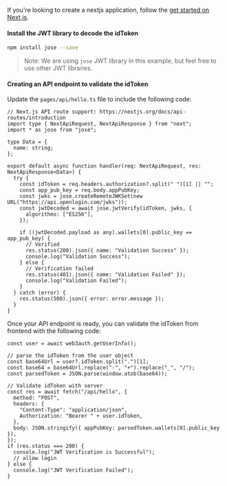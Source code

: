 If you're looking to create a nextjs application, follow the [get started on Next.js](https://nextjs.org/docs/getting-started).

#### Install the JWT library to decode the idToken

```bash
npm install jose --save
```

> Note: We are using `jose` JWT library in this example, but feel free to use other JWT libraries.

#### Creating an API endpoint to validate the idToken

Update the `pages/api/hello.ts` file to include the following code:

```tsx
// Next.js API route support: https://nextjs.org/docs/api-routes/introduction
import type { NextApiRequest, NextApiResponse } from "next";
import * as jose from "jose";

type Data = {
  name: string;
};

export default async function handler(req: NextApiRequest, res: NextApiResponse<Data>) {
  try {
    const idToken = req.headers.authorization?.split(" ")[1] || "";
    const app_pub_key = req.body.appPubKey;
    const jwks = jose.createRemoteJWKSet(new URL("https://api.openlogin.com/jwks"));
    const jwtDecoded = await jose.jwtVerify(idToken, jwks, {
      algorithms: ["ES256"],
    });

    if ((jwtDecoded.payload as any).wallets[0].public_key == app_pub_key) {
      // Verified
      res.status(200).json({ name: "Validation Success" });
      console.log("Validation Success");
    } else {
      // Verification failed
      res.status(401).json({ name: "Validation Failed" });
      console.log("Validation Failed");
    }
  } catch (error) {
    res.status(500).json({ error: error.message });
  }
}
```

Once your API endpoint is ready, you can validate the idToken from frontend with the following code:

```tsx
const user = await web3auth.getUserInfo();

// parse the idToken from the user object
const base64Url = user?.idToken.split(".")[1];
const base64 = base64Url.replace("-", "+").replace("_", "/");
const parsedToken = JSON.parse(window.atob(base64));

// Validate idToken with server
const res = await fetch("/api/hello", {
  method: "POST",
  headers: {
    "Content-Type": "application/json",
    Authorization: "Bearer " + user.idToken,
  },
  body: JSON.stringify({ appPubKey: parsedToken.wallets[0].public_key }),
});
if (res.status === 200) {
  console.log("JWT Verification is Successful");
  // allow login
} else {
  console.log("JWT Verification Failed");
}
```
